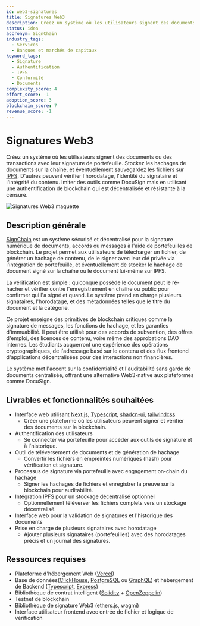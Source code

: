 ```yaml
---
id: web3-signatures
title: Signatures Web3
description: Créez un système où les utilisateurs signent des documents ou des transactions avec leur signature de portefeuille. Stockez les hachages de documents sur la chaîne, et éventuellement sauvegardez les fichiers sur IPFS. D'autres peuvent vérifier l'horodatage, l'identité du signataire et l'intégrité du contenu. Imiter des outils comme DocuSign mais en utilisant une authentification de blockchain qui est décentralisée et résistante à la censure.
status: idea
accronym: SignChain
industry_tags:
  - Services
  - Banques et marchés de capitaux
keyword_tags:
  - Signature
  - Authentification
  - IPFS
  - Conformité
  - Documents
complexity_score: 4
effort_score: -1
adoption_score: 3
blockchain_score: 7
revenue_score: -1
---
```


# Signatures Web3

Créez un système où les utilisateurs signent des documents ou des transactions avec leur signature de portefeuille. Stockez les hachages de documents sur la chaîne, et éventuellement sauvegardez les fichiers sur [IPFS](https://ipfs.tech/). D'autres peuvent vérifier l'horodatage, l'identité du signataire et l'intégrité du contenu. Imiter des outils comme DocuSign mais en utilisant une authentification de blockchain qui est décentralisée et résistante à la censure.

![Signatures Web3 maquette](/images/project/web3-signatures.jpg)

## Description générale

[SignChain](https://signchain.monark.io) est un système sécurisé et décentralisé pour la signature numérique de documents, accords ou messages à l'aide de portefeuilles de blockchain. Le projet permet aux utilisateurs de télécharger un fichier, de générer un hachage de contenu, de le signer avec leur clé privée via l'intégration de portefeuille, et éventuellement de stocker le hachage de document signé sur la chaîne ou le document lui-même sur IPFS.

La vérification est simple : quiconque possède le document peut le ré-hacher et vérifier contre l'enregistrement en chaîne ou public pour confirmer qui l'a signé et quand. Le système prend en charge plusieurs signataires, l'horodatage, et des métadonnées telles que le titre du document et la catégorie.

Ce projet enseigne des primitives de blockchain critiques comme la signature de messages, les fonctions de hachage, et les garanties d'immuabilité. Il peut être utilisé pour des accords de subvention, des offres d'emploi, des licences de contenu, voire même des approbations DAO internes. Les étudiants acquerront une expérience des opérations cryptographiques, de l'adressage basé sur le contenu et des flux frontend d'applications décentralisées pour des interactions non financières.

Le système met l'accent sur la confidentialité et l'auditabilité sans garde de documents centralisée, offrant une alternative Web3-native aux plateformes comme DocuSign.

## Livrables et fonctionnalités souhaitées

- Interface web utilisant [Next.js](https://nextjs.org/), [Typescript](https://www.typescriptlang.org/), [shadcn-ui](https://ui.shadcn.com/), [tailwindcss](https://tailwindcss.com/)  
   - Créer une plateforme où les utilisateurs peuvent signer et vérifier des documents sur la blockchain.
- Authentification des utilisateurs  
   - Se connecter via portefeuille pour accéder aux outils de signature et à l'historique.
- Outil de téléversement de documents et de génération de hachage  
   - Convertir les fichiers en empreintes numériques (hash) pour vérification et signature.
- Processus de signature via portefeuille avec engagement on-chain du hachage  
   - Signer les hachages de fichiers et enregistrer la preuve sur la blockchain pour auditabilité.
- Intégration IPFS pour un stockage décentralisé optionnel  
   - Optionnellement téléverser les fichiers complets vers un stockage décentralisé.
- Interface web pour la validation de signatures et l'historique des documents  
- Prise en charge de plusieurs signataires avec horodatage  
   - Ajouter plusieurs signataires (portefeuilles) avec des horodatages précis et un journal des signatures.

## Ressources requises

- Plateforme d'hébergement Web ([Vercel](https://www.vercel.com/))
- Base de données([ClickHouse](https://clickhouse.com/), [PostgreSQL](https://www.postgresql.org/) ou [GraphQL](https://graphql.org/)) et hébergement de Backend ([Typescript](https://www.typescriptlang.org/), [Express](https://expressjs.com/))
- Bibliothèque de contrat intelligent ([Solidity](https://soliditylang.org/) + [OpenZeppelin](https://www.openzeppelin.com/))
- Testnet de blockchain
- Bibliothèque de signature Web3 (ethers.js, wagmi)
- Interface utilisateur frontend avec entrée de fichier et logique de vérification

